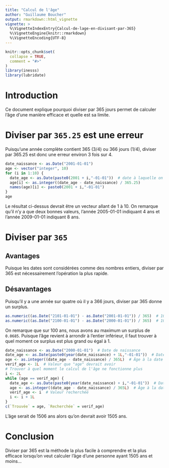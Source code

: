 ```yaml
---
title: "Calcul de l'âge"
author: "Guillaume Boucher"
output: rmarkdown::html_vignette
vignette: >
  %\VignetteIndexEntry{Calcul-de-lage-en-divisant-par-365}
  %\VignetteEngine{knitr::rmarkdown}
  %\VignetteEncoding{UTF-8}
---
```


```r
knitr::opts_chunk$set(
  collapse = TRUE,
  comment = "#>"
)
library(inesss)
library(lubridate)
```

# Introduction
Ce document explique pourquoi diviser par 365 jours permet de calculer l'âge d'une manière efficace et quelle est sa limite.

# Diviser par `365.25` est une erreur
Puisqu'une année complète contient 365 (3/4) ou 366 jours (1/4), diviser par 365.25 est donc une erreur environ 3 fois sur 4.
```r
date_naissance <- as.Date("2001-01-01")
age <- vector("integer", 10)
for (i in 1:10) {
  date_age <- as.Date(paste0(2001 + i,"-01-01"))  # date à laquelle on veut calculer l'âge
  age[i] <- as.integer((date_age - date_naissance) / 365.25)
  names(age)[i] <- paste0(2001 + i,"-01-01")
}
age
```
Le résultat ci-dessus devrait être un vecteur allant de 1 à 10. On remarque qu'il n'y a que deux bonnes valeurs, l'année 2005-01-01 indiquant 4 ans et l'année 2009-01-01 indiquant 8 ans.

# Diviser par `365`

## Avantages
Puisque les dates sont considérées comme des nombres entiers, diviser par 365 est nécessairement l'opération la plus rapide.

## Désavantages
Puisqu'il y a une année sur quatre où il y a 366 jours, diviser par 365 donne un surplus.
```r
as.numeric((as.Date("2101-01-01") - as.Date("2001-01-01")) / 365)  # 100 ans à partir de 2001-01-01
as.numeric((as.Date("2100-01-01") - as.Date("2000-01-01")) / 365)  # 100 ans à partir de 2000-01-01
```
On remarque que sur 100 ans, nous avons au maximum un surplus de `0.0685`. Puisque l'âge revient à arrondir à l'entier inférieur, il faut trouver à quel moment ce surplus est plus grand ou égal à 1.
```r
date_naissance <- as.Date("2000-01-01")  # Date de naissance
date_age <- as.Date(paste0(year(date_naissance) + 1L,"-01-01"))  # Date où l'on calcule l'âge
age <- as.integer((date_age - date_naissance) / 365L)  # Âge à la date "date_age"
verif_age <- 1L  # Valeur que "age" devrait avoir
# Trouver à quel moment le calcul de l'âge ne fonctionne plus
i <- 2L
while (age == verif_age) {
  date_age <- as.Date(paste0(year(date_naissance) + i,"-01-01"))  # Date où l'on calcule l'âge
  age <- as.integer((date_age - date_naissance) / 365L)  # Âge à la date "date_age"
  verif_age <- i  # Valeur recherchée
  i <- i + 1L
}
c(`Trouvée` = age, `Recherchée` = verif_age)
```
L'âge serait de 1506 ans alors qu'on devrait avoir 1505 ans.

# Conclusion
Diviser par 365 est la méthode la plus facile à comprendre et la plus efficace lorsqu'on veut calculer l'âge d'une personne ayant 1505 ans et moins...
